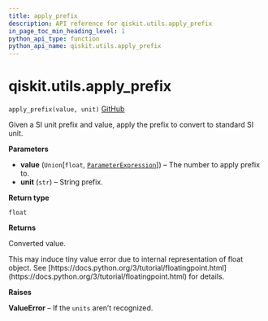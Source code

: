 ```yaml
---
title: apply_prefix
description: API reference for qiskit.utils.apply_prefix
in_page_toc_min_heading_level: 1
python_api_type: function
python_api_name: qiskit.utils.apply_prefix
---
```


# qiskit.utils.apply\_prefix

<span id="qiskit.utils.apply_prefix" />

`apply_prefix(value, unit)` [GitHub](https://github.com/qiskit/qiskit/tree/stable/0.22/qiskit/utils/units.py "view source code")

Given a SI unit prefix and value, apply the prefix to convert to standard SI unit.

**Parameters**

*   **value** (`Union`\[`float`, [`ParameterExpression`](qiskit.circuit.ParameterExpression "qiskit.circuit.parameterexpression.ParameterExpression")]) – The number to apply prefix to.
*   **unit** (`str`) – String prefix.

**Return type**

`float`

**Returns**

Converted value.

<Admonition title="Note" type="note">
  This may induce tiny value error due to internal representation of float object. See [https://docs.python.org/3/tutorial/floatingpoint.html](https://docs.python.org/3/tutorial/floatingpoint.html) for details.
</Admonition>

**Raises**

**ValueError** – If the `units` aren’t recognized.

